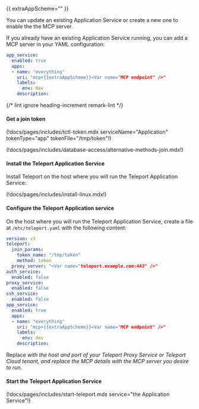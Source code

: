 {{ extraAppScheme="" }}

You can update an existing Application Service or create a new one to enable the
the MCP server.

<Tabs>

<TabItem label="Update an existing service">

If you already have an existing Application Service running, you can add a MCP
server in your YAML configuration:
```yaml
app_service:
  enabled: true
  apps:
  - name: "everything"
    uri: "mcp+{{extraAppScheme}}<Var name="MCP endpoint" />"
    labels:
      env: dev
    description:
```

</TabItem>
<TabItem label="Create a new service">

{/* lint ignore heading-increment remark-lint */}
#### Get a join token
(!docs/pages/includes/tctl-token.mdx serviceName="Application" tokenType="app" tokenFile="/tmp/token"!)

(!docs/pages/includes/database-access/alternative-methods-join.mdx!)

#### Install the Teleport Application Service
Install Teleport on the host where you will run the Teleport Application Service:

(!docs/pages/includes/install-linux.mdx!)

#### Configure the Teleport Application service

On the host where you will run the Teleport Application Service, create a file
at `/etc/teleport.yaml` with the following content:
```yaml
version: v3
teleport:
  join_params:
    token_name: "/tmp/token"
    method: token
  proxy_server: "<Var name="teleport.example.com:443" />"
auth_service:
  enabled: false
proxy_service:
  enabled: false
ssh_service:
  enabled: false
app_service:
  enabled: true
  apps:
  - name: "everything"
    uri: "mcp+{{extraAppScheme}}<Var name="MCP endpoint" />"
    labels:
      env: dev
    description:
```

Replace <Var name="teleport.example.com:443" /> with the host and port of your Teleport Proxy
Service or Teleport Cloud tenant, and replace the MCP details with the MCP
server you desire to run.

#### Start the Teleport Application Service

(!docs/pages/includes/start-teleport.mdx service="the Application Service"!)

</TabItem>
</Tabs>
